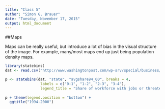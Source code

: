 ```yaml
---
title: "Class 5"
author: "Simon G. Brauer"
date: "Tuesday, November 17, 2015"
output: html_document
---
```


##Maps

Maps can be really useful, but introduce a lot of bias in the visual structure of the image. For example, many/most maps end up just being population density maps.

```r
library(statebins)
dat <- read.csv("http://www.washingtonpost.com/wp-srv/special/business/states-most-threatened-by-trade/states.csv?cache=1", stringsAsFactors = FALSE)
```

```r
p <- statebins(dat, "state", "avgshare94_00", breaks = 4, 
                labels = c("0-1", "1-2", "2-3", "3-4"),
                legend_title = "Share of workforce with jobs or threatened by trade", font_size = 3)
                
p + theme(legend.position = "bottom") + 
  ggtitle("1994-2000")
```